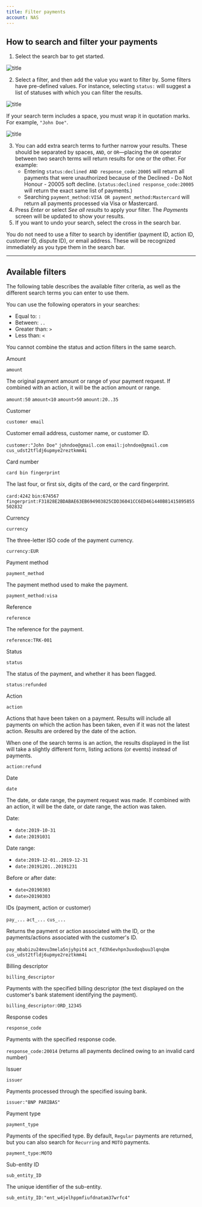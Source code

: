 ```yaml
---
title: Filter payments
account: NAS
---
```


## How to search and filter your payments

1. Select the search bar to get started.

![title](/NAS/Dashboard/Filter_payments/search_bar.png)

2. Select a filter, and then add the value you want to filter by. Some filters have pre-defined values. For instance, selecting `status:` will suggest a list of statuses with which you can filter the results. 

![title](/NAS/Dashboard/Filter_payments/search_status_filter.png)

If your search term includes a space, you must wrap it in quotation marks. For example, `"John Doe"`.

![title](/NAS/Dashboard/Filter_payments/search_string.png)

3. You can add extra search terms to further narrow your results. These should be separated by spaces, `AND`, or `OR`—placing the `OR` operator between two search terms will return results for one or the other. For example: 
    - Entering `status:declined AND response_code:20005` will return all payments that were unauthorized because of the Declined - Do Not Honour - 20005 soft decline. (`status:declined response_code:20005` will return the exact same list of payments.)
    - Searching `payment_method:VISA OR payment_method:Mastercard` will return all payments processed via Visa or Mastercard.
4. Press _Enter_ or select _See all results_ to apply your filter. The _Payments_ screen will be updated to show your results.
5. If you want to undo your search, select the cross in the search bar.

<TipBox variant='info'>

You do not need to use a filter to search by identifier (payment ID, action ID, customer ID, dispute ID), or email address. These will be recognized immediately as you type them in the search bar.

</TipBox>

---

## Available filters

The following table describes the available filter criteria, as well as the different search terms you can enter to use them.

<TipBox variant='info'>

You can use the following operators in your searches:

- Equal to: `:`
- Between: `..`
- Greater than: `>`
- Less than: `<`

</TipBox>

<TipBox variant='note'>

You cannot combine the status and action filters in the same search.

</TipBox>

<Table>
<TableHead headers={['Filter','Seatch term(s)','Description','Example(s)']}/>
<TableBody>
<TableRow>
<TableCell>

Amount

</TableCell>
<TableCell>

`amount`

</TableCell>
<TableCell>

The original payment amount or range of your payment request. If combined with an action, it will be the action amount or range.

</TableCell>
<TableCell>

`amount:50`
`amount<10`
`amount>50`
`amount:20..35`

</TableCell>
</TableRow>
<TableRow>
<TableCell>

Customer

</TableCell>
<TableCell>

`customer email`

</TableCell>
<TableCell>

Customer email address, customer name, or customer ID.

</TableCell>
<TableCell>

`customer:"John Doe"`
`johndoe@gmail.com`
`email:johndoe@gmail.com`
`cus_udst2tfldj6upmye2reztkmm4i`

</TableCell>
</TableRow>
<TableRow>
<TableCell>

Card number

</TableCell>
<TableCell>

`card bin fingerprint`

</TableCell>
<TableCell>

The last four, or first six, digits of the card, or the card fingerprint.

</TableCell>
<TableCell>

`card:4242`
`bin:674567`
`fingerprint:F31828E2BDABAE63EB694903825CDD36041CC6ED461440B81415895855502832`

</TableCell>
</TableRow>
<TableRow>
<TableCell>

Currency

</TableCell>
<TableCell>

`currency`

</TableCell>
<TableCell>

The three-letter ISO code of the payment currency.

</TableCell>
<TableCell>

`currency:EUR`

</TableCell>
</TableRow>
<TableRow>
<TableCell>

Payment method

</TableCell>
<TableCell>

`payment_method`

</TableCell>
<TableCell>

The payment method used to make the payment.

</TableCell>
<TableCell>

`payment_method:visa`

</TableCell>
</TableRow>
<TableRow>
<TableCell>

Reference

</TableCell>
<TableCell>

`reference`

</TableCell>
<TableCell>

The reference for the payment.

</TableCell>
<TableCell>

`reference:TRK-001`

</TableCell>
</TableRow>
<TableRow>
<TableCell>

Status

</TableCell>
<TableCell>

`status`

</TableCell>
<TableCell>

The status of the payment, and whether it has been flagged.

</TableCell>
<TableCell>

`status:refunded`

</TableCell>
</TableRow>
<TableRow>
<TableCell>

Action

</TableCell>
<TableCell>

`action`

</TableCell>
<TableCell>

Actions that have been taken on a payment. Results will include all payments on which the action has been taken, even if it was not the latest action. Results are ordered by the date of the action.

<InfoBox>

When one of the search terms is an action, the results displayed in the list will take a slightly different form, listing actions (or events) instead of payments.

</InfoBox>

</TableCell>
<TableCell>

`action:refund`

</TableCell>
</TableRow>
<TableRow>
<TableCell>

Date

</TableCell>
<TableCell>

`date`

</TableCell>
<TableCell>

The date, or date range, the payment request was made. If combined with an action, it will be the date, or date range, the action was taken.

</TableCell>
<TableCell>

Date:

- `date:2019-10-31`
- `date:20191031`

Date range:

- `date:2019-12-01..2019-12-31`
- `date:20191201..20191231`

Before or after date:

- `date<20190303`
- `date>20190303`

</TableCell>
</TableRow>
<TableRow>
<TableCell>

IDs (payment, action or customer)

</TableCell>
<TableCell>

`pay_...`
`act_...`
`cus_...`

</TableCell>
<TableCell>

Returns the payment or action associated with the ID, or the payments/actions associated with the customer's ID.

</TableCell>
<TableCell>

`pay_mbabizu24mvu3mela5njyhpit4`
`act_fd3h6evhpn3uxdoqbuu3lqnqbm`
`cus_udst2tfldj6upmye2reztkmm4i`

</TableCell>
</TableRow>
<TableRow>
<TableCell>

Billing descriptor

</TableCell>
<TableCell>

`billing_descriptor`

</TableCell>
<TableCell>

Payments with the specified billing descriptor (the text displayed on the customer's bank statement identifying the payment).

</TableCell>
<TableCell>

`billing_descriptor:ORD_12345`

</TableCell>
</TableRow>
<TableRow>
<TableCell>

Response codes

</TableCell>
<TableCell>

`response_code`

</TableCell>
<TableCell>

Payments with the specified response code.

</TableCell>
<TableCell>

`response_code:20014` (returns all payments declined owing to an invalid card number)

</TableCell>
</TableRow>
<TableRow>
<TableCell>

Issuer

</TableCell>
<TableCell>

`issuer`

</TableCell>
<TableCell>

Payments processed through the specified issuing bank.

</TableCell>
<TableCell>

`issuer:"BNP PARIBAS"`

</TableCell>
</TableRow>
<TableRow>
<TableCell>

Payment type

</TableCell>
<TableCell>

`payment_type`

</TableCell>
<TableCell>

Payments of the specified type. By default, `Regular` payments are returned, but you can also search for `Recurring` and `MOTO` payments.

</TableCell>
<TableCell>

`payment_type:MOTO`

</TableCell>
</TableRow>
<TableRow>
<TableCell>

Sub-entity ID

</TableCell>
<TableCell>

`sub_entity_ID`

</TableCell>
<TableCell>

The unique identifier of the sub-entity.

</TableCell>
<TableCell>

`sub_entity_ID:"ent_w4jelhppmfiufdnatam37wrfc4"`

</TableCell>
</TableRow>
</TableBody>
</Table>
